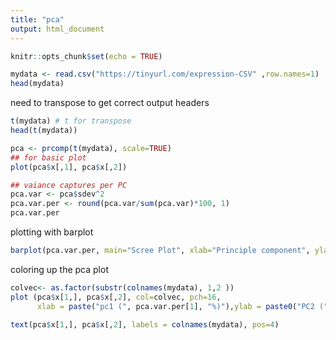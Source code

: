 ---
title: "pca"
output: html_document
---

```{r setup, include=FALSE}
knitr::opts_chunk$set(echo = TRUE)
```

```{r}
mydata <- read.csv("https://tinyurl.com/expression-CSV" ,row.names=1) 
head(mydata)
```

need to transpose to get correct output headers

```{r}
t(mydata) # t for transpose
head(t(mydata))
```

```{r}
pca <- prcomp(t(mydata), scale=TRUE)
## for basic plot
plot(pca$x[,1], pca$x[,2])

## vaiance captures per PC
pca.var <- pca$sdev^2
pca.var.per <- round(pca.var/sum(pca.var)*100, 1)
pca.var.per
```

plotting with barplot
```{r}
barplot(pca.var.per, main="Scree Plot", xlab="Principle component", ylab= "percent variation")

```
coloring up the pca plot

```{r}

colvec<- as.factor(substr(colnames(mydata), 1,2 ))
plot (pca$x[1,], pca$x[,2], col=colvec, pch=16, 
      xlab = paste("pc1 (", pca.var.per[1], "%)"),ylab = paste0("PC2 (", pca.var.per[2], "%)"))

text(pca$x[1,], pca$x[,2], labels = colnames(mydata), pos=4)

```


